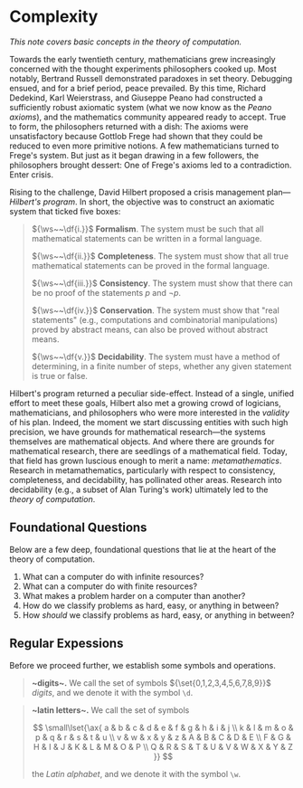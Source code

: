 # Complexity

_This note covers basic concepts in the theory of computation._

Towards the early twentieth century, mathematicians grew increasingly concerned with the thought experiments philosophers cooked up. Most notably, Bertrand Russell demonstrated paradoxes in set theory. Debugging ensued, and for a brief period, peace prevailed. By this time, Richard Dedekind, Karl Weierstrass, and Giuseppe Peano had constructed a sufficiently robust axiomatic system (what we now know as the _Peano axioms_), and the mathematics community appeared ready to accept. True to form, the philosophers returned with a dish: The axioms were unsatisfactory because Gottlob Frege had shown that they could be reduced to even more primitive notions. A few mathematicians turned to Frege's system. But just as it began drawing in a few followers, the philosophers brought dessert: One of Frege's axioms led to a contradiction. Enter crisis.

Rising to the challenge, David Hilbert proposed a crisis management plan—_Hilbert's program_. In short, the objective was to construct an axiomatic system that ticked five boxes:

> ${\ws~~\df{i.}}$ __Formalism__. The system must be such that all mathematical statements can be written in a formal language.
>
> ${\ws~~\df{ii.}}$ __Completeness__. The system must show that all true mathematical statements can be proved in the formal language.
> 
> ${\ws~~\df{iii.}}$ __Consistency__. The system must show that there can be no proof of the statements ${p}$ and ${\neg p.}$
> 
> ${\ws~~\df{iv.}}$ __Conservation__. The system must show that "real statements" (e.g., computations and combinatorial manipulations) proved by abstract means, can also be proved without abstract means.
> 
> ${\ws~~\df{v.}}$ __Decidability__. The system must have a method of determining, in a finite number of steps, whether any given statement is true or false.

Hilbert's program returned a peculiar side-effect. Instead of a single, unified effort to meet these goals, Hilbert also met a growing crowd of logicians, mathematicians, and philosophers who were more interested in the _validity_ of his plan. Indeed, the moment we start discussing entities with such high precision, we have grounds for mathematical research—the systems themselves are mathematical objects. And where there are grounds for mathematical research, there are seedlings of a mathematical field. Today, that field has grown luscious enough to merit a name: _metamathematics_. Research in metamathematics, particularly with respect to consistency, completeness, and decidability, has pollinated other areas. Research into decidability (e.g., a subset of Alan Turing's work) ultimately led to the _theory of computation_.

## Foundational Questions
Below are a few deep, foundational questions that lie at the heart of the theory of computation.

1. What can a computer do with infinite resources?
2. What can a computer do with finite resources?
3. What makes a problem harder on a computer than another?
4. How do we classify problems as hard, easy, or anything in between?
5. How _should_ we classify problems as hard, easy, or anything in between?

## Regular Expessions
Before we proceed further, we establish some symbols and operations.

> __~digits~.__ We call the set of symbols ${\set{0,1,2,3,4,5,6,7,8,9}}$ _digits_, and we denote it with the symbol `\d`.

> __~latin letters~.__ We call the set of symbols
> 
> $$
> 	\small\lset{\ax{
> 		a & b & c & d & e & f & g & h & i & j \\ 
> 		k & l & m & o & p & q & r & s & t & u \\
> 		v & w & x & y & z & A & B & C & D & E \\
> 		F & G & H & I & J & K & L & M & O & P \\ 
> 		Q & R & S & T & U & V & W & X & Y & Z
> 	}}
> $$
> 
> the _Latin alphabet_, and we denote it with the symbol `\w`.
